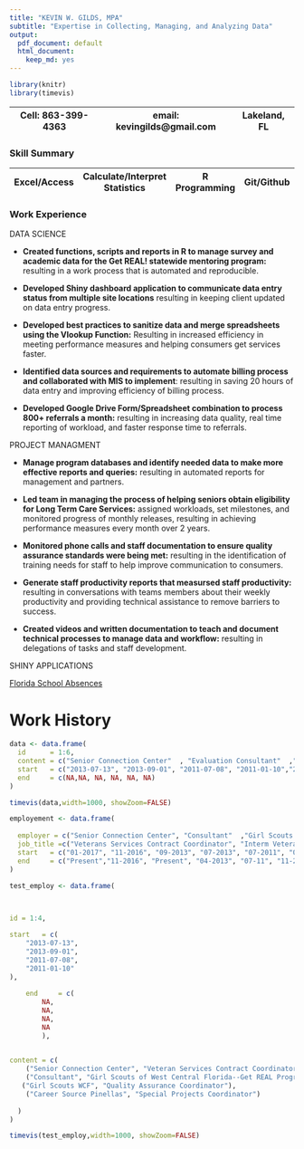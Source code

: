```yaml
---
title: "KEVIN W. GILDS, MPA"
subtitle: "Expertise in Collecting, Managing, and Analyzing Data"
output:
  pdf_document: default
  html_document:
    keep_md: yes
---
```


```r
library(knitr)
library(timevis)
```


Cell: 863-399-4363  | email: kevingilds@gmail.com  | Lakeland, FL 
------------- | -------------                      |--------------
      

### Skill Summary

Excel/Access|Calculate/Interpret Statistics|R Programming | Git/Github | SQL
-----------| ---|--------------|-----------|--------------|------------|

### Work Experience


DATA SCIENCE


* **Created functions, scripts and reports in R to manage survey and academic data for the Get REAL! statewide mentoring program:** resulting in a work process that is automated and reproducible.

* **Developed Shiny dashboard application to communicate data entry status from multiple site locations** resulting in keeping client updated on data entry progress. 


* **Developed best practices to sanitize data and merge spreadsheets using the Vlookup Function:** Resulting in increased efficiency in meeting performance measures and helping consumers get services faster.

* **Identified data sources and requirements to automate billing process and collaborated with MIS to implement**: resulting in saving 20 hours of data entry and improving efficiency of billing process.     


* **Developed Google Drive Form/Spreadsheet combination to process 800+ referrals a month:** resulting in increasing data quality,  real time reporting of workload, and faster response time to referrals.
   



PROJECT MANAGMENT

* **Manage program databases and identify needed data to make more effective reports and queries:** resulting in automated reports for management and partners.

* **Led team in managing the process of helping seniors obtain eligibility for Long Term Care Services:** assigned workloads, set milestones, and monitored progress of monthly releases, resulting in achieving performance measures every month over 2 years.

* **Monitored phone calls and staff documentation to ensure quality assurance standards were being met:** resulting in the identification of training needs for staff to help improve communication to consumers.

* **Generate staff productivity reports that measursed staff productivity:** resulting in conversations with teams members about their weekly productivity and providing technical assistance to remove barriers to success.

* **Created videos and written documentation to teach and document technical processes to manage data and workflow:** resulting in delegations of tasks and staff development.


SHINY APPLICATIONS

[Florida School Absences](https://tidydatabykwg57.shinyapps.io/flabsences/)



# Work History

```r
data <- data.frame(
  id      = 1:6,
  content = c("Senior Connection Center"  , "Evaluation Consultant"  ,"Girl Scouts of WCF", "Career Source Pinellas", "Cby25 Initiative", "Camelot Community Care"),
  start   = c("2013-07-13", "2013-09-01", "2011-07-08", "2011-01-10","2010-01-08", "2007-04-07" ),
  end     = c(NA,NA, NA, NA, NA, NA)
)

timevis(data,width=1000, showZoom=FALSE)
```


```r
employement <- data.frame(
  
  employer = c("Senior Connection Center", "Consultant"  ,"Girl Scouts of WCF", "Career Source Pinellas", "Cby25 Initiative", "Camelot Community Care"),
  job_title =c("Veterans Services Contract Coordinator", "Interm Veteran Services Contract Coordinator", "Long Term Care services Coordinaotr",  "Quality Assurance Coordinator", "Special Projects Coordinator", "Quality Assurance and Data Specialist", "Quality Assurance and Data Specialist"),
  start   = c("01-2017", "11-2016", "09-2013", "07-2013", "07-2011", "01-2011", "01-2010", "04-2010" ),
  end     = c("Present","11-2016", "Present", "04-2013", "07-11", "11-2010")
)
```


```r

test_employ <- data.frame(
	


id = 1:4,

start   = c(
	"2013-07-13", 
	"2013-09-01", 
	"2011-07-08", 
	"2011-01-10"
),
  
	end     = c(
		NA,
		NA, 
		NA, 
		NA
		),
  

content = c(
    ("Senior Connection Center", "Veteran Services Contract Coordinator", "Interm Veteran Services Contract Coordinator"),
    ("Consultant", "Girl Scouts of West Central Florida--Get REAL Program"),
   ("Girl Scouts WCF", "Quality Assurance Coordinator"),
    ("Career Source Pinellas", "Special Projects Coordinator")
    
  )
)

timevis(test_employ,width=1000, showZoom=FALSE)
```


